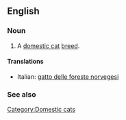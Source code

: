 ==English==

===Noun===
{{en-noun|sg=[[Norwegian Forest Cat]]}}

# A [[domestic cat]] [[breed]].

====Translations====
{{top}}
*Italian: [[gatto delle foreste norvegesi]]
{{mid}}

{{bottom}}

===See also===
{{wikipedia|Norwegian Forest Cat}}
{{commonscat|Norwegian Forest Cats}}

[[Category:Domestic cats]]